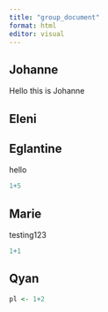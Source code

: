 ```yaml
---
title: "group_document"
format: html
editor: visual
---
```


## Johanne

Hello this is Johanne

## Eleni

## Eglantine

hello

```r
1+5
```

## Marie
testing123
```r
1+1

```

## Qyan

```r
pl <- 1+2
```
